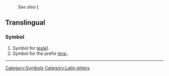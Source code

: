 :''See also'' [[t]]
==Translingual==
===Symbol===

#Symbol for [[tesla]]].
#Symbol for the prefix [[tera-]]

----

[[Category:Symbols]]
[[Category:Latin letters]]